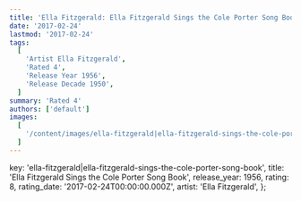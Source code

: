```yaml
---
title: 'Ella Fitzgerald: Ella Fitzgerald Sings the Cole Porter Song Book (1956)'
date: '2017-02-24'
lastmod: '2017-02-24'
tags:
  [
    'Artist Ella Fitzgerald',
    'Rated 4',
    'Release Year 1956',
    'Release Decade 1950',
  ]
summary: 'Rated 4'
authors: ['default']
images:
  [
    '/content/images/ella-fitzgerald|ella-fitzgerald-sings-the-cole-porter-song-book.jpg',
  ]
---
```


  key: 'ella-fitzgerald|ella-fitzgerald-sings-the-cole-porter-song-book',
  title: 'Ella Fitzgerald Sings the Cole Porter Song Book',
  release_year: 1956,
  rating: 8,
  rating_date: '2017-02-24T00:00:00.000Z',
  artist: 'Ella Fitzgerald',
};

<MusicRating data={data} />
